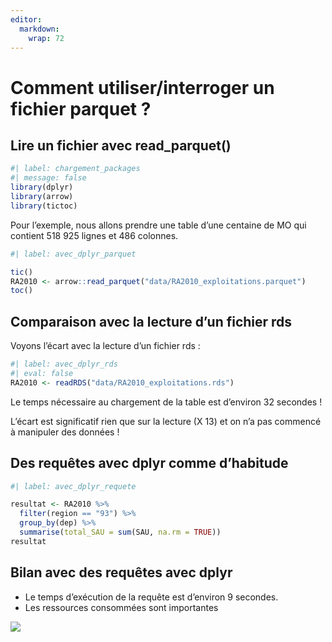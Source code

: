 ```yaml
---
editor: 
  markdown: 
    wrap: 72
---
```


# Comment utiliser/interroger un fichier parquet ? {.backgroundTitre}

## Lire un fichier avec read_parquet()

```r
#| label: chargement_packages
#| message: false
library(dplyr)
library(arrow)
library(tictoc)
```

Pour l'exemple, nous allons prendre une table d'une centaine de MO qui
contient 518 925 lignes et 486 colonnes.

```r
#| label: avec_dplyr_parquet

tic()
RA2010 <- arrow::read_parquet("data/RA2010_exploitations.parquet")
toc()
```

## Comparaison avec la lecture d'un fichier rds

Voyons l'écart avec la lecture d'un fichier rds :

```r
#| label: avec_dplyr_rds
#| eval: false
RA2010 <- readRDS("data/RA2010_exploitations.rds")
```

Le temps nécessaire au chargement de la table est d'environ 32 secondes
!

L'écart est significatif rien que sur la lecture (X 13) et on n'a pas
commencé à manipuler des données !

## Des requêtes avec dplyr comme d'habitude

```r
#| label: avec_dplyr_requete

resultat <- RA2010 %>% 
  filter(region == "93") %>% 
  group_by(dep) %>% 
  summarise(total_SAU = sum(SAU, na.rm = TRUE))
resultat
```

## Bilan avec des requêtes avec dplyr

-   Le temps d'exécution de la requête est d'environ 9 secondes.
-   Les ressources consommées sont importantes

![](img/ressources_dplyr.png){fig-align="center"}

